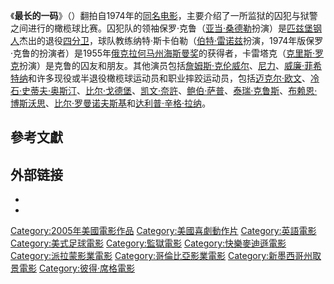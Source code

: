 {{NoteTA
|G1=Show
|G2=Movie
}}
{{Infobox Film 
 | name = 最长的一码
 | original_name = {{lang|en|''The Longest Yard''}}
 | image = TheLongestYard poster.jpg
 | caption = 英文版電影海報
 | director = [[彼得·西格尔|彼得·西格尔]]
 | producer = [[希瑟·帕里|希瑟·帕里]]
 | writer = [[艾伯特·S·鲁迪|艾伯特·S·鲁迪]]<br>[[谢尔登·特纳|谢尔登·特纳]]
 | starring = [[亚当·桑德勒|亚当·桑德勒]]<br />[[克里斯·洛克|克里斯·洛克]]<br />[[詹姆斯·克倫威爾|詹姆斯·克倫威爾]]<br />[[Nelly|Nelly]]<br />[[威廉·費查|威廉·費查]]<br />[[大衛·帕特裡克·凱利|大衛·帕特裡克·凱利]]<br />[[伯特·雷诺兹|伯特·雷诺兹]]
 | music = [[特迪·卡斯泰卢奇|特迪·卡斯泰卢奇]]
 | cinematography = [[迪安·塞姆勒|迪安·塞姆勒]]
 | editing = [[杰夫·古尔松|杰夫·古尔松]]
 | studio = [[MTV_Films|MTV Films]]<br />[[快樂麥迪遜|快樂麥迪遜]]
 | distributor = [[派拉蒙电影公司|派拉蒙电影公司]]<br/>[[哥伦比亚电影公司|哥伦比亚电影公司]]
 | released = 2005年5月27日<span style="font-size:smaller;">（美國）</span>
 | runtime = 113分钟
 | country = {{USA}}
 | language = [[英语|英语]]
 | budget =
 | gross = $190,320,568美元<ref name="BOM">{{cite web|url=http://www.boxofficemojo.com/movies/?id=longestyard05.htm|title=最长的一码|publisher=[[Box_Office_Mojo|Box Office Mojo]]|accessdate=2009-09-11|archive-date=2015-09-05|archive-url=https://web.archive.org/web/20150905090944/http://www.boxofficemojo.com/movies/?id=longestyard05.htm|dead-url=no}}</ref>
 | imdb_id =0398165
 | cn_name = 最长的一码
 | tw_name = 鐵男總動員
 | hk_name = 監獄瘋球
}}
《'''最长的一码'''》（{{lang-en|''The Longest Yard''}}）翻拍自1974年的[[最长的一码_(1974年电影)|同名电影]]，主要介绍了一所监狱的囚犯与狱警之间进行的橄榄球比赛。囚犯队的领袖保罗·克鲁（[[亚当·桑德勒|亚当·桑德勒]]扮演）是[[匹兹堡钢人|匹兹堡钢人]]杰出的退役[[四分卫|四分卫]]，球队教练纳特·斯卡伯勒（[[伯特·雷诺兹|伯特·雷诺兹]]扮演，1974年版保罗·克鲁的扮演者）是1955年[[俄克拉何马州|俄克拉何马州]][[海斯曼奖|海斯曼奖]]的获得者，卡雷塔克（[[克里斯·罗克|克里斯·罗克]]扮演）是克鲁的囚友和朋友。其他演员包括[[詹姆斯·克伦威尔|詹姆斯·克伦威尔]]、[[尼力|尼力]]、[[威廉·菲希特纳|威廉·菲希特纳]]和许多现役或半退役橄榄球运动员和职业摔跤运动员，包括[[迈克尔·欧文_(橄榄球运动员)|迈克尔·欧文]]、[[冷石·史蒂夫·奥斯汀|冷石·史蒂夫·奥斯汀]]、[[比尔·戈德堡|比尔·戈德堡]]、[[凯文·奈許|凯文·奈許]]、[[鲍伯·萨普|鲍伯·萨普]]、[[泰瑞·克鲁斯|泰瑞·克鲁斯]]、[[布赖恩·博斯沃思|布赖恩·博斯沃思]]、[[比尔·罗曼诺夫斯基|比尔·罗曼诺夫斯基]]和[[达利普·辛格·拉纳|达利普·辛格·拉纳]]。

==參考文獻==
{{reflist}}

==外部链接==
*{{imdb title|0398165|最长的一码}}
*{{mojo title|longestyard05|最长的一码}}

{{Peter Segal}}
{{DEFAULTSORT:Longest Yard, The}}
[[Category:2005年美國電影作品|Category:2005年美國電影作品]]
[[Category:美國喜劇動作片|Category:美國喜劇動作片]]
[[Category:英語電影|Category:英語電影]]
[[Category:美式足球電影|Category:美式足球電影]]
[[Category:監獄電影|Category:監獄電影]]
[[Category:快樂麥迪遜電影|Category:快樂麥迪遜電影]]
[[Category:派拉蒙影業電影|Category:派拉蒙影業電影]]
[[Category:哥倫比亞影業電影|Category:哥倫比亞影業電影]]
[[Category:新墨西哥州取景電影|Category:新墨西哥州取景電影]]
[[Category:彼得·席格電影|Category:彼得·席格電影]]